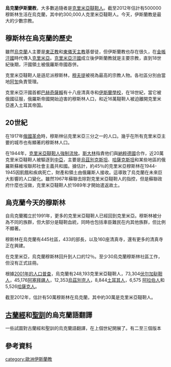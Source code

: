{{unreferenced|time=2018-06-29T02:44:45+00:00}}
'''烏克蘭伊斯蘭教'''，大多數追隨者是[[克里米亞韃靼人|克里米亞韃靼人]]。截至2012年估計有500000穆斯林生活在烏克蘭，其中約300,000人克里米亞韃靼人。今天，伊斯蘭教是最大的少數宗教。

==穆斯林在烏克蘭的歷史==
雖然[[烏克蘭|烏克蘭]]人主要是[[東正教|東正教]]和[[東儀天主教|東儀天主教]]基督徒，但伊斯蘭教也存在很久，在[[金帳汗國|金帳汗國]]時代傳入[[克里米亞|克里米亞]]。[[克里米亞汗國|克里米亞汗國]]成立後伊斯蘭教就是主要宗教，直到18世紀後期，汗國領土被俄羅斯帝國吞併。

克里米亞韃靼人是遜尼派穆斯林，[[穆夫提|穆夫提]]被視為最高的宗教人物。各社區分別由當地[[阿訇|阿訇]]負責管理。

克里米亞汗國首都[[巴赫奇薩賴|巴赫奇薩賴]]有十八座清真寺和[[伊斯蘭學校|伊斯蘭學校]]，在18世紀，當它被俄國征服，俄羅斯帝國開始迫害的穆斯林人口，和近16萬韃靼人被迫離開克里米亞進入土耳其帝国。

==20世紀==
在1917年[[俄國革命|俄國革命]]時，穆斯林佔克里米亞三分之一的人口。幾乎在所有克里米亞主要的城市也有顯著的穆斯林人口。

在1944年，[[克里米亞韃靼人強制流放|克里米亞韃靼人強制流放]]。[[斯大林|斯大林]]指責他们與[[納粹德國|納粹德國]]合作，近20萬克里米亞韃靼人被驅逐到[[中亞|中亞]]，主要是[[烏茲別克斯坦|烏茲別克斯坦]]、[[哈薩克斯坦|哈薩克斯坦]]和某些地區的俄羅斯蘇維埃聯邦社會主義共和國。據估計，約45％的克里米亞穆斯林在1944-1945因飢餓和疾病死亡，財產和領土由俄羅斯人接收。這導致了烏克蘭在未來巨大影響的人口變化。雖然1967年蘇聯去除對克里米亞韃靼人的指控，但是蘇聯政府什麼也沒做，克里米亞韃靼人於1989年才開始遣返故土。

==烏克蘭今天的穆斯林==
自烏克蘭獨立於1991年，更多的克里米亞韃靼人已經回到克里米亞。穆斯林被分為不同的族群，但大部分是韃靼血統，同時也包括車臣難民在内其他族群，但比例不顯著。

穆斯林在烏克蘭有445社區，433的部長，以及160座清真寺，還有更多的清真寺正在興建。

在克里米亞，烏克蘭穆斯林回升到人口的12％。至少30烏克蘭穆斯林社區工作，但沒有正式註冊。

根據[[2001年烏克蘭人口普查|2001年的人口普查]]，烏克蘭有248,193克里米亞韃靼人，73,304[[伏尔加鞑靼人|伏尔加鞑靼人]]，45,176[[阿塞拜疆人|阿塞拜疆人]]，12,353[[乌兹别克族|烏茲別克人]]，8,844[[土耳其人|土耳其人]]，6,575 [[阿拉伯人|阿拉伯人]]和5,526[[哈薩克人|哈薩克人]]。

截至2012年，估計有50萬穆斯林在烏克蘭，其中約30萬是克里米亞韃靼人。

==[[古蘭經|古蘭經]]和[[聖訓|聖訓]]的烏克蘭語翻譯==
一些試圖對古蘭經和聖訓的烏克蘭語翻譯，在上個世紀開展了。有二至三個版本

== 參考資料 ==
{{reflist}}

{{歐洲伊斯蘭教}}

[[category:歐洲伊斯蘭教|category:歐洲伊斯蘭教]]